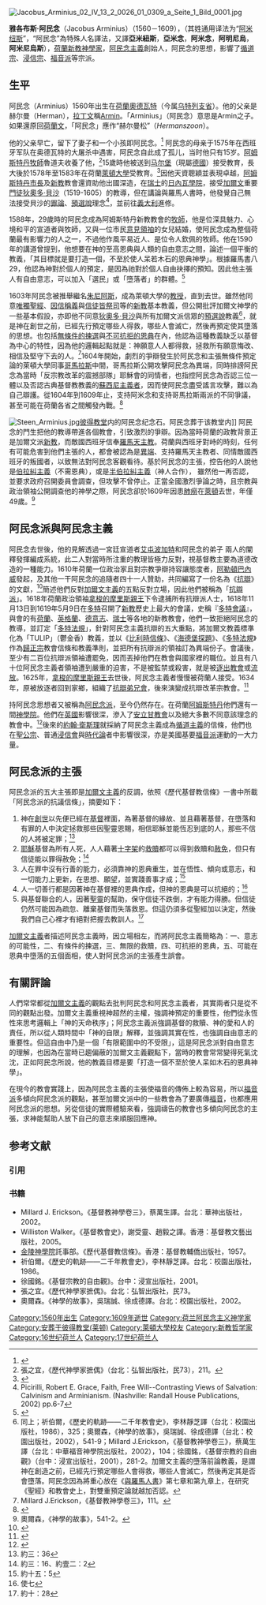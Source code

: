 {{NoteTA
|1 = zh-cn:加尔文;zh-hk:加爾文;zh-tw:喀爾文;
}}

[[File:Jacobus_Arminius_02_IV_13_2_0026_01_0309_a_Seite_1_Bild_0001.jpg|thumb]]{{阿民念主义}}

'''雅各布斯·阿民念'''（Jacobus Arminius）（1560－1609），（其姓通用译法为“[[阿米纽斯|阿米纽斯]]”，“阿民念”為特殊人名譯法，又譯'''亞米紐斯'''，'''亞米念'''，'''阿米念'''，'''阿明尼烏'''，'''阿米尼烏斯'''），[[荷蘭|荷蘭]][[新教|新教]][[神學家|神學家]]，[[阿民念主義|阿民念主義]]創始人，阿民念的思想，影響了[[循道宗|循道宗]]、[[浸信宗|浸信宗]]、[[福音派|福音派]]等宗派。

==生平==
阿民念（Arminius）1560年出生在[[荷蘭|荷蘭]][[奧德瓦特|奧德瓦特]]（今属[[乌特列支省|乌特列支省]]）。他的父亲是赫尔曼（Herman），[[拉丁文|拉丁文]]稱[[阿敏|Armin]]。「Arminius」（阿民念）意思是Armin之子。如果還原回[[荷蘭文|荷蘭文]]，「阿民念」應作“赫尔曼松”（''Hermanszoon''）。

他的父亲早亡，留下了妻子和一个小孩即阿民念。<ref>{{cite book | last = Bangs | first = Carl | title = Arminius: A Study in the Dutch Reformation | url = https://archive.org/details/arminiusstudyind0000bang_g8f8 | publisher = Asbury Press | location = Grand Rapids | year = 1985 | isbn = 0310294819 | page = [https://archive.org/details/arminiusstudyind0000bang_g8f8/page/n25 25]}}</ref> 阿民念的母亲于1575年在西班牙军队在奥德瓦特的大屠杀中遇害，阿民念自此成了孤儿，当时他只有15岁。[[阿姆斯特丹|阿姆斯特丹]][[牧師|牧師]]魯道夫收養了他，<ref>張之宜，《歷代神學家摭偶》（台北：弘智出版社，民73），211。</ref>15歲時他被送到[[马尔堡_(德国)|马尔堡]]（現屬[[德國|德國]]）接受教育，長大後於1578年至1583年在荷蘭[[萊頓大學|萊頓大學]]受教育。<ref>{{Cite book|title=《基督教會史》|last=Walker|first=Williston|publisher=基督教文藝出版社|year=2005|isbn=962-294-260-1|location=香港九龍|pages=699}}</ref>因他天資聰穎並表現卓越，[[阿姆斯特丹|阿姆斯特丹]][[市長|市長]]及[[新教|新教]]教會還資助他出國深造，在[[瑞士|瑞士]]的[[日內瓦學院|日內瓦學院]]，接受[[加爾文|加爾文]]重要[[門徒|門徒]][[狄奧多·貝沙|狄奧多·貝沙]]（1519-1605）的教導，但在講論與羅馬人書時，他發覺自己無法接受貝沙的[[罪論|罪論]]、[[預選說|預選說]]理念<ref>Picirilli, Robert E. Grace, Faith, Free Will--Contrasting Views of Salvation: Calvinism and Arminianism. (Nashville: Randall House Publications, 2002) pp.6-7</ref>，並前往[[義大利|義大利]]進修。

1588年，29歲時的阿民念成為阿姆斯特丹新教教會的[[牧師|牧師]]，他是位深具魅力、心境和平的宣道者與牧師，又與一位市民[[意見領袖|意見領袖]]的女兒結婚，使阿民念成為整個荷蘭最有影響力的人之一，不過他作風平易近人、是位令人欽佩的牧師。他在1590年的講道曾提到，他想要在神的至高恩典與人類的自由意志之間，論述一個平衡的教義，「其目標就是要打造一個，不至於使人呆若木石的恩典神學」。根據羅馬書八29，他認為神對於個人的預定，是因為祂對於個人自由抉擇的預知。因此他主張人有自由意志，可以加入「選民」或「墮落者」的群體。<ref>{{Cite book|title=《神學的故事》|last=Olson|first=Roger E.|publisher=校園出版社|year=2002|isbn=978-957-587-758-3|location=台灣新北市|pages=549}}</ref>

1603年阿民念被推舉繼名[[Franz_Junius|朱尼阿斯]]，成為萊頓大學的[[教授|教授]]，直到去世。雖然他同意[[唯獨聖經|唯獨聖經]]、[[因信稱義|因信稱義]]與[[信徒皆祭司|信徒皆祭司]]等的[[新教|新教]]基本教義，但公開批評加爾文神學的一些基本假設，亦即他不同意[[狄奧多·貝沙|狄奧多·貝沙]]與所有加爾文派信眾的[[預選說|預選說]]教義<ref>同上；祈伯爾，《歷史的軌跡——二千年教會史》，李林靜芝譯（台北：校園出版社，1986），325；奧爾森，《神學的故事》，吳瑞誠、徐成德譯（台北：校園出版社，2002），541-9；Millard J.Erickson，《基督教神學卷三》，蔡萬生譯（台北：中華福音神學院出版社，2002），104；徐國銘，《基督宗教的自由觀》（台中：浸宣出版社，2001），281-2。加爾文主義的墮落前論教義，是謂神在創造之前，已經先行預定哪些人會得救，哪些人會滅亡，然後再定其是否會墮落。阿民念因為將重心放在《[[與羅馬人書|與羅馬人書]]》第七章和第九章上，在研究《聖經》和教會史上，對雙重預定論就越加否認。</ref>，就是神在創世之前，已經先行預定哪些人得救，哪些人會滅亡，然後再預定使其墮落的思想。也包括[[無條件的揀選|無條件的揀選]]與[[不可抗拒的恩典|不可抗拒的恩典]]在內，他認為這種教義缺乏以基督為中心的特性，因為他的邏輯起點就是：神願意人人都得救，拯救所有願意悔改、相信及堅守下去的人。<ref>Millard J.Erickson，《基督教神學卷三》，111。</ref>1604年開始，劇烈的爭辯發生於阿民念和主張無條件預定論的萊頓大學同事[[哥馬拉斯(Franz_Gomarus)|哥馬拉斯]]中間，哥馬拉斯公開攻擊阿民念為異端，同時排謗阿民念為當時「反宗教改革的震撼部隊」耶穌會的同情者，也指控阿民念為否認三位一體以及否認古典基督教教義的[[蘇西尼主義者(Socinianism)|蘇西尼主義者]]，因而使阿民念盡受謠言攻擊，難以為自己辯護。從1604年到1609年止，支持阿米念和支持哥馬拉斯兩派的不同爭議，甚至可能在荷蘭各省之間觸發內戰。<ref>{{Cite book|title=《神學的故事》|last=Olson|first=Roger E.|publisher=校園|year=2002|isbn=978-957-587-758-3|location=新北市|pages=550-1}}</ref>

[[File:Steen_Arminius.jpg|thumb]][[彼得教堂_(莱顿)|彼得教堂]]内的阿民念纪念石。阿民念葬于该教堂内]]
阿民念的門生把他的教導帶進各個教會，引致激烈的爭辯。因為當時荷蘭的政教背景正是加爾文派[[新教|新教]]，而敵國西班牙信奉[[羅馬天主教|羅馬天主教]]。荷蘭與西班牙對峙的時刻，任何有可能危害到他們主張的人，都會被認為是[[異端|異端]]、支持羅馬天主教者、同情敵國西班牙的叛國者，以致無法對阿民念客觀看待。基於阿民念的主張，控告他的人說他是[[伯拉糾主義|伯拉糾主義]]（不需恩典），或是[[半伯拉糾主義|半伯拉糾主義]]（神人合作）， 雖然他一再否認，並要求政府召開委員會調查，但攻擊不曾停止。正當全國激烈爭論之時，且宗教與政治領袖公開調查他的神學之際，阿民念卻於1609年因患[[肺癆|肺癆]]在[[萊頓|萊頓]]去世，年僅49歲。<ref>奧爾森，《神學的故事》，541-2。</ref>

==阿民念派與阿民念主義==
阿民念去世後，他的見解透過一宮廷宣道者[[艾屯波加特(Johan_Wtenbogaert)|艾屯波加特]]和阿民念的弟子{{tsl|en|Simon Episcopius|西蒙·伊皮斯科皮乌斯}} 兩人的闡釋發揮編成系統，此二人對當時所注重的教理皆極力反對，視基督教主要為道德改造的一種能力。1610年荷蘭一位政治家且對宗教爭辯持容讓態度者，[[阿勒頓巴內威(Johan_van_Oldenbarneveldt)|阿勒頓巴內威]]發起，及其他一干阿民念的追隨者四十一人贊助，共同編寫了一份名為《[[抗辯(Remonstrance)|抗辯]]》的文獻，<ref>{{Cite book|title=《基督教會史》|last=Walker|first=Williston|publisher=基督教文藝|year=2005|isbn=962-294-260-1|location=香港九龍|pages=700}}</ref>簡述他們反對[[加爾文主義|加爾文主義]]的五點反對立場，因此他們被稱為「[[抗辯派(Remonstrants)|抗辯派]]」。1618年荷蘭政治領袖[[拿梭的摩里斯親王_(Maurice_of_Nassau)|拿梭的摩里斯親王]]下令逮捕所有抗辯派人士，1618年11月13日到1619年5月9日在[[多特|多特]]召開了[[新教|新教]]歷史上最大的會議，史稱『[[多特會議|多特會議]]』，與會的有[[荷蘭|荷蘭]]、[[英格蘭|英格蘭]]、[[德意志|德意志]]、[[瑞士|瑞士]]等各地的新教教會，他們一致拒絕阿民念的教導，並訂定「[[多特法規|多特法規]]」，針對阿民念主義抗辯的五大重點，將加爾文教義標準化為「TULIP」（鬱金香）教義，並以《[[比利時信條|比利時信條]]》、《[[海德堡探題|海德堡探題]]》、《[[多特法規|多特法規]]》作為[[歸正宗|歸正宗]]教會信條和教義準則，並把所有抗辯派的領袖訂為異端份子。會議後，至少有二百位抗辯派領袖遭罷免，因而丟掉他們在教會與國家裡的職位。並且有八十位阿民念主義者領袖遭到嚴重的迫害，不是被監禁或殺害，就是被[[逐出教會|逐出教會]]或[[流放|流放]]。1625年，[[拿梭的摩里斯親王|拿梭的摩里斯親王]]去世後，阿民念主義者慢慢被荷蘭人接受。1634年，原被放逐者回到家鄉，組織了[[抗辯弟兄會|抗辯弟兄會]]，後來演變成抗辯改革宗教會。<ref>{{Cite book|title=《神學的故事》|last=Olson|first=Roger E.|publisher=校園|year=2002|isbn=978-957-587-758-3|location=新北市|pages=552}}</ref>

持阿民念思想者又被稱為[[阿民念派(Arminianism)|阿民念派]]，至今仍然存在。在荷蘭[[阿姆斯特丹|阿姆斯特丹]]他們還有一間[[神學院|神學院]]。他們在[[英國|英國]]影響很深，滲入了[[聖公宗|安立甘教會]]以及絕大多數不同意該理念的教會中。<ref>{{Cite book|title=《歷史的軌跡─二千年教會史》|last=Kuiper|first=B.K.|publisher=校園|year=2001|isbn=957-587-011-5|location=台北市|pages=327}}</ref>後來的[[約翰·衛斯理|約翰·衛斯理]]就採納了阿民念主義成為[[循道主義|循道主義]]的信條，他們也在[[聖公宗|聖公宗]]、普通[[浸信會|浸信會]]與[[時代論|時代論]]者中影響很深，亦是美國基要[[福音派|福音派]]運動的一大力量。

==阿民念派的主張==
{{main|阿民念主義}}

阿民念派的五大主張即是[[加爾文主義|加爾文主義]]的反調，依照《歷代基督教信條》一書中所載「阿民念派的抗議信條」，摘要如下：

#神在[[創世|創世]]以先便已經在[[基督|基督]]裡面，為著基督的緣故、並且藉著基督，在墮落和有罪的人中決定拯救那些因聖靈恩賜，相信耶穌並能恆忍到底的人，那些不信的人將被定罪；<ref>約三：36</ref>
#[[耶穌|耶穌]]基督為所有人死，人人藉著[[十字架|十字架]]的[[救贖|救贖]]都可以得到救贖和[[赦免|赦免]]，但只有信徒能以罪得赦免；<ref>約三：16、約壹二：2</ref>
#人在罪中沒有行善的能力，必須靠神的恩典重生，並在悟性、傾向或意志，和一切能力上更新，在思想、願望，並實踐善事才成；<ref>約十五：5</ref>
#人一切善行都是因著神在基督裡的恩典作成，但神的恩典是可以抗絕的；<ref>使七</ref>
#與基督聯合的人，因著[[聖靈|聖靈]]的幫助，保守信徒不跌倒，才有能力得勝。但信徒仍然可能因為疏忽、離棄基督而失落救恩。但這仍須多從聖經加以決定，然後我們自己心裡才有絕對把握去教訓人。<ref>約十：28</ref>
 
[[加爾文主義|加爾文主義]]者描述阿民念主義時，因立場相左，而將阿民念主義簡略為：一、意志的可能性，二、有條件的揀選，三、無限的救贖，四、可抗拒的恩典，五、可能在恩典中墮落的五個面相，使人對阿民念派的主張產生誤會。

==有關評論==
人們常常都從[[加爾文主義|加爾文主義]]的觀點去批判阿民念和阿民念主義者，其實兩者只是從不同的觀點出發。加爾文主義重視神超然的主權，強調神預定的重要性，他們從永恆性來思考邏輯上「神的天命秩序」；阿民念主義派強調基督的救贖、神的愛和人的責任，所以從人類時間中「神的自限」解釋，並強調其實在性，也強調自由意志的重要性。但這自由中乃是一個「有限範圍中的不受限」，這是阿民念派對自由意志的理解，也因為在當時已趨偏蔽的加爾文主義觀點下，當時的教會常常變得死氣沈沈，正如阿民念所說，他的教義目標是要「打造一個不至於使人呆如木石的恩典神學」。

在現今的教會實踐上，因為阿民念主義的主張使福音的傳佈上較為容易，所以[[福音派|福音派]]多傾向阿民念派的觀點，甚至加爾文派中的一些教會為了要廣傳[[福音|福音]]，也都應用阿民念派的思想。另從信徒的實際體驗來看，強調禱告的教會也多傾向阿民念的主張，求神能幫助人放下自己的意志來順服回應神。

== 参考文献 ==
=== 引用 ===
{{Reflist}}
<!-- 6.同上546-7；祈伯爾，《歷史的軌跡——二千年教會史》，326；神學辭典CD-RUN〈亞米紐主義〉。
7.奧爾森，《神學的故事》，541。
8.同上，552；祈伯爾，《歷史的軌跡——二千年教會史》，327；神學辭典CD-RUN〈亞米紐主義〉
9.湯清編譯，《歷代基督教信條》（香港：基督教輔僑出版社，1957），305-307。
10.張之宜，《歷代神學家摭偶》，212。
11.奧爾森，《神學的故事》，557-8。
12.同上，556。因為極端加爾文主義主張的雙重預定觀點，他們認為人類是「全然敗壞」的，連選擇轉向神、相信基督的能力都沒有，因此，神有條件的揀選是必然的出路。
13.Millard J.Erickson，《基督教神學卷三》，114。
14.奧爾森，《神學的故事》，557。
15.徐國銘，《基督宗教的自由觀》，412-3。
16.奧爾森，《神學的故事》，559。
17.同上。
18.湯清編譯，《歷代基督教信條》，307；神學辭典CD-RUN。
19.Millard J.Erickson，《基督教神學卷三》，112-3。
20.奧爾森，《神學的故事》，560。
21.徐國銘，《基督宗教的自由觀》，327-8。  22.<br />http://cool.ccim.org/htdocs/Ccool.nsf/0/21EE39483C657EB485256C0C007F2367?OpenDocument；網際網路，查詢日期：2006年11月。
23.徐國銘，《基督宗教的自由觀》，373-4。徐國銘對加爾文主義「[[一次得救永遠得救|聖徒的堅忍]]」所提出之修正。
24.同上，402-403。
25.同上，400-405。
26.奧爾森，《神學的故事》，543。
27.同上，541。此說乃是阿民念於1590年的講道中所提及，他要打造一個可以在神的至高主權和人類的自由意志之間能夠平衡的教義。
28.徐國銘，《基督宗教的自由觀》，411。
29.奧爾森，《神學的故事》，549。
30.徐國銘，《基督宗教的自由觀》，415。 -->

=== 书籍 ===
* Millard J. Erickson。《基督教神學卷三》，蔡萬生譯。台北：華神出版社，2002。
* Williston Walker。《基督教會史》，謝受靈、趙毅之譯。香港：基督教文藝出版社，2005。
* [[金陵神學院|金陵神學院]]託事部。《歷代基督教信條》。香港：基督教輔僑出版社，1957。
* 祈伯爾。《歷史的軌跡——二千年教會史》，李林靜芝譯。台北：校園出版社，1986。
* 徐國銘。《基督宗教的自由觀》。台中：浸宣出版社，2001。
* 張之宜。《歷代神學家摭偶》。台北：弘智出版社，民73。
* 奧爾森。《神學的故事》，吳瑞誠、徐成德譯。台北：校園出版社，2002。

{{Authority control}}
{{DEFAULTSORT:Arminius, Jacobus}}
[[Category:1560年出生|Category:1560年出生]]
[[Category:1609年逝世|Category:1609年逝世]]
[[Category:荷兰阿民念主义神学家|Category:荷兰阿民念主义神学家]]
[[Category:安葬于彼得教堂(莱顿)|Category:安葬于彼得教堂(莱顿)]]
[[Category:萊頓大學校友|Category:萊頓大學校友]]
[[Category:新教哲学家|Category:新教哲学家]]
[[Category:16世纪荷兰人|Category:16世纪荷兰人]]
[[Category:17世纪荷兰人|Category:17世纪荷兰人]]